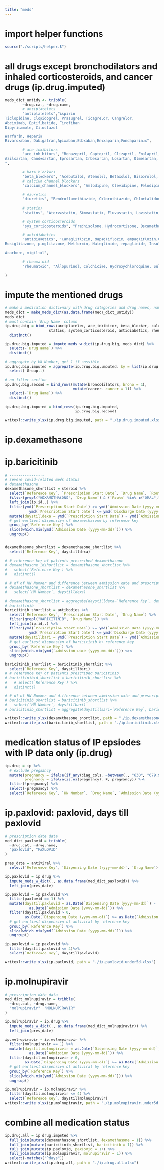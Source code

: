 ```yaml
---
title: "meds"
---
```


# import helper functions

```r
source("./scripts/helper.R")
```

# all drugs except bronchodilators and inhaled corticosteroids, and cancer drugs (ip.drug.imputed)

```r
meds_dict_untidy <- tribble(
        ~drug.cat, ~drug.name,
        # antiplatelets
        "antiplatelets","Aspirin
Ticlopidine, Clopidogrel, Prasugrel, Ticagrelor, Cangrelor, 
Abciximab, Eptifibatide, Tirofiban
Dipyridamole, Cilostazol

Warfarin, Heparin
Rivaroxaban, Dabigatran,Apixaban,Edoxaban,Enoxaparin,Fondaparinux",

        # ace inhibitors
        "ace_inhibitors", "Benazepril, Captopril, Clizapril, Enalapril, Enalaprilat, Fosinopril, Lisinopril, Moexipril, Perindopril, Quinapril, Ramipril, Trandolapril
Azilsartan, Candesartan, Eprosartan, Irbesartan, Losartan, Olmesartan, Telmisartan, Valsartan
",

        # beta blockers
        "beta_blockers", "Acebutalol, Atenolol, Betaxolol, Bisoprolol, Carteolol, Carvedilol, Esmolol, Labetalol, Levobunolol, Metoprolol, Nadolol, Nebivolol, Pindolol, Propanolol, Sotalol, Timolol",
        # calcium channel blockers
        "calcium_channel_blockers", "Amlodipine, Clevidipine, Felodipine, Flunarzine, Isradipine, Levamlodipine, Nicardipine, Nifedipine, Verapamil, Diltiaze", 

        # diuretics
        "diuretics", "Bendroflumethiazide, Chlorothiazide, Chlortalidone, Cyclopenthiazide, Hydrochlorothiazide, Indapamide, Metolazone, Poluthiazide, Xipamide, Bumetanide, Furosemide, Lasix, Torasemide, Amiloride, Eplerenone, Spironolactone, Triamterene, Amilozide, Amilofruse, Triamterzide, Mannitol",
        
        # statins
        "statins", "Atorvastatin, Simvastatin, Fluvastatin, Lovastatin, Pitavastatin, Pravastatin, Rosuvastatin",

        # system corticosteroids
        "sys_corticosteroids", "Prednisolone, Hydrocortisone, Dexamethasone, Fludrocortisone, Triamcinolone, Methylprednisolone",

        # antidiabetics
        "antidiabetics", "Canagliflozin, dapagliflozin, empagliflozin,Chlorpropamide, glimepiride, glipizide, glyburide, tolazamide, tolbutamide
Rosiglitazone, pioglitazone, Metformin, Nateglinide, repaglinide, Insulin, albiglutide, dulaglutide, exenatide, liraglutide, lixisenatide, pramlintide, Alogliptan, linagliptan, saxagliptin, sitagliptin

Acarbose, migiltol",
        
        # rheumatoid
        "rheumatoid", "Allopurinol, Colchicine, Hydroxychloroquine, Sulfasalazine, Febuxostat, Rasburicase, Leflunomide, Baricitinib, Certolizumab, Tofacitinib, Etanercept, Tocilizumab, Adalimumab, Probenecid, Ixekizumab, Secukinumab, Ustekinumab, Belimumab, Golimumab",

)
```

# impute the mentioned drugs

```r
# make a medication dictionary with drug categories and drug names, names separated by comma or newline
meds_dict = make_meds_dict(as.data.frame(meds_dict_untidy))
meds_dict
# must contain `Drug Name` column
ip.drug.big = bind_rows(antiplatelet, ace_inhibitor, beta_blocker, calcium_channel_blockers, diuretics,
                    statins, system_corticosteroid, antidiabetics, rheumatoids) %>%
  distinct()

ip.drug.big.imputed = impute_meds_w_dict(ip.drug.big, meds_dict) %>%
  select(-`Drug Name`) %>%
  distinct()

# aggregate by HN Number, get 1 if possible
ip.drug.big.imputed = aggregate(ip.drug.big.imputed, by = list(ip.drug.big.imputed[, "Reference Key"]), FUN = "max") %>%
  select(-Group.1)

# no filter section
ip.drug.big.second = bind_rows(mutate(broncodilators, brono = 1), 
                               mutate(cancer, cancer = 1)) %>%
  select(-`Drug Name`) %>%
  distinct()

ip.drug.big.imputed = bind_rows(ip.drug.big.imputed, 
                                ip.drug.big.second)

writexl::write_xlsx(ip.drug.big.imputed, path = "./ip.drug.imputed.xlsx")
```

# ip.dexamethasone
# ip.baricitinib

```r
# ----------------
# severe covid-related meds status
# dexamethasone
dexamethasone_shortlist = steroid %>%
  select(`Reference Key`, `Prescription Start Date`, `Drug Name`, `Route`) %>%
  filter(grepl("DEXAMETHASONE", `Drug Name`) & (`Route` %in% c("ORAL","PARENTERAL"))) %>%
  left_join(ip.id,.) %>%
  filter(ymd(`Prescription Start Date`) >= ymd(`Admission Date (yyyy-mm-dd)`) & 
           ymd(`Prescription Start Date`) <= ymd(`Discharge Date (yyyy-mm-dd)`)) %>%
  mutate(daystilldexa = ymd(`Prescription Start Date`) - ymd(`Admission Date (yyyy-mm-dd)`)) %>%
  # get earliest dispension of dexamethasone by reference key
  group_by(`Reference Key`) %>%
  slice(which.min(ymd(`Admission Date (yyyy-mm-dd)`))) %>%
  ungroup()


dexamethasone_shortlist = dexamethasone_shortlist %>%
  select(`Reference Key`, daystilldexa)

# # reference key of patients prescribed dexamethasone
# dexamethasone_idshortlist = dexamethasone_shortlist %>%
#   select(`Reference Key`) %>%
#   distinct()

# # df of HN Number and difference between admission date and prescription date
# dexamethasone_shortlist = dexamethasone_shortlist %>%
#   select(`HN Number`, daystilldexa)

# dexamethasone_shortlist = aggregate(daystilldexa~`Reference Key`, dexamethasone_shortlist, min)
# baricitinib
baricitinib_shortlist = antibodies %>%
  select(`Reference Key`, `Prescription Start Date`, `Drug Name`) %>%
  filter(grepl("BARICITINIB", `Drug Name`)) %>%
  left_join(ip.id,.) %>%
  filter(ymd(`Prescription Start Date`) >= ymd(`Admission Date (yyyy-mm-dd)`) & 
           ymd(`Prescription Start Date`) <= ymd(`Discharge Date (yyyy-mm-dd)`)) %>%
  mutate(daystillbari = ymd(`Prescription Start Date`) - ymd(`Admission Date (yyyy-mm-dd)`)) %>%
  # get earliest dispension of baricitinib by reference key
  group_by(`Reference Key`) %>%
  slice(which.min(ymd(`Admission Date (yyyy-mm-dd)`))) %>%
  ungroup()

baricitinib_shortlist = baricitinib_shortlist %>%
  select(`Reference Key`, daystillbari)
# # reference key of patients prescribed baricitinib
# baricitinibid_shortlist = baricitinib_shortlist %>%
#   # select(`Reference Key`) %>%
#   distinct()

# # df of HN Number and difference between admission date and prescription date
# baricitinib_shortlist = baricitinib_shortlist %>%
#   select(`HN Number`, daystillbari)
# baricitinib_shortlist = aggregate(daystillbari~`Reference Key`, baricitinib_shortlist, min)

writexl::write_xlsx(dexamethasone_shortlist, path = "./ip.dexamethasone.xlsx")
writexl::write_xlsx(baricitinib_shortlist, path = "./ip.baricitinib.xlsx")
```

# medication status of IP epsiodes with IP data only (ip.drug)

```r
ip.drug = ip %>%
  # exclude pregnancy
  mutate(pregnancy = ifelse(if_any(diag_cols, ~between(., "630", "679.99")), T, F),
         pregnancy = ifelse(is.na(pregnancy), F, pregnancy)) %>%
  filter(!pregnancy) %>%
  select(-pregnancy) %>%
  select(`Reference Key`, `HN Number`, `Drug Name`, `Admission Date (yyyy-mm-dd)`)
```

# ip.paxlovid: paxlovid, days till paxlovid 

```r
# prescription date data
med_dict_paxlovid = tribble(
  ~drug.cat, ~drug.name,
  "paxlovid", "PAXLOVID"
)

pres_date = antiviral %>% 
  select(`Reference Key`, `Dispensing Date (yyyy-mm-dd)`, `Drug Name`)

ip.paxlovid = ip.drug %>%
  impute_meds_w_dict(., as.data.frame(med_dict_paxlovid)) %>%
  left_join(pres_date) 

ip.paxlovid = ip.paxlovid %>%
  filter(paxlovid == 1) %>%
  mutate(daystillpaxlovid = as.Date(`Dispensing Date (yyyy-mm-dd)`) - 
           as.Date(`Admission Date (yyyy-mm-dd)`)) %>%
  filter(daystillpaxlovid > 0,
         as.Date(`Dispensing Date (yyyy-mm-dd)`) >= as.Date(`Admission Date (yyyy-mm-dd)`)) %>% 
  # get earliest dispension of antiviral by reference key
  group_by(`Reference Key`) %>%
  slice(which.min(ymd(`Admission Date (yyyy-mm-dd)`))) %>%
  ungroup()

ip.paxlovid = ip.paxlovid %>%
  filter(daystillpaxlovid <= 4)%>%
  select(`Reference Key`, daystillpaxlovid)

writexl::write_xlsx(ip.paxlovid, path = "./ip.paxlovid.under5d.xlsx")
```

# ip.molnupiravir

```r
# prescription date data
med_dict_molnupiravir = tribble(
  ~drug.cat, ~drug.name,
  "molnupiravir", "MOLNUPIRAVIR"
)

ip.molnupiravir = ip.drug %>%
  impute_meds_w_dict(., as.data.frame(med_dict_molnupiravir)) %>%
  left_join(pres_date) 

ip.molnupiravir = ip.molnupiravir %>%
  filter(molnupiravir == 1) %>%
  mutate(daystillmolnupiravir = as.Date(`Dispensing Date (yyyy-mm-dd)`) - 
           as.Date(`Admission Date (yyyy-mm-dd)`)) %>%
  filter(daystillmolnupiravir > 0,
         as.Date(`Dispensing Date (yyyy-mm-dd)`) >= as.Date(`Admission Date (yyyy-mm-dd)`)) %>% 
  # get earliest dispension of antiviral by reference key
  group_by(`Reference Key`) %>%
  slice(which.min(ymd(`Admission Date (yyyy-mm-dd)`))) %>%
  ungroup()

ip.molnupiravir = ip.molnupiravir %>%
  filter(daystillmolnupiravir <= 4) %>%
  select(`Reference Key`, daystillmolnupiravir)
writexl::write_xlsx(ip.molnupiravir, path = "./ip.molnupiravir.under5d.xlsx")
```

# combine all medication status

```r
ip.drug.all = ip.drug.imputed %>%
  full_join(mutate(dexamethasone_shortlist, dexamethasone = 1)) %>%
  full_join(mutate(baricitinib_shortlist, baricitinib = 1)) %>%
  full_join(mutate(ip.paxlovid, paxlovid = 1)) %>%
  full_join(mutate(ip.molnupiravir, molnupiravir = 1)) %>%
  select(-matches("^days"))
writexl::write_xlsx(ip.drug.all, path = "./ip.drug.all.xlsx")
```

